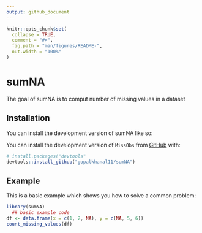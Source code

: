 ```yaml
---
output: github_document
---
```


<!-- README.md is generated from README.Rmd. Please edit that file -->

```r
knitr::opts_chunk$set(
  collapse = TRUE,
  comment = "#>",
  fig.path = "man/figures/README-",
  out.width = "100%"
)
```

# sumNA

<!-- badges: start -->
<!-- badges: end -->

The goal of sumNA is to comput number of missing values in a dataset

## Installation

You can install the development version of sumNA like so:

You can install the development version of `MissObs` from [GitHub](https://github.com/) with:

``` r
# install.packages("devtools"
devtools::install_github("gopalkhanal11/sumNA")
```


## Example

This is a basic example which shows you how to solve a common problem:

```r
library(sumNA)
  ## basic example code
df <- data.frame(x = c(1, 2, NA), y = c(NA, 5, 6))
count_missing_values(df)
```

